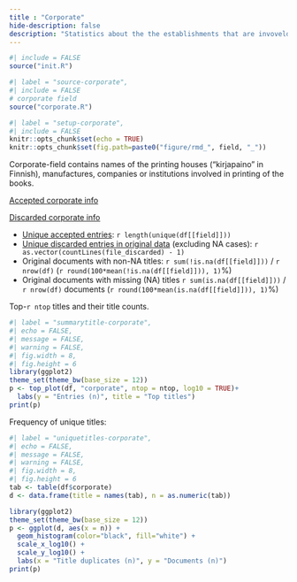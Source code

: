```yaml
---
title : "Corporate"
hide-description: false
description: "Statistics about the the establishments that are invoveld in printing the articles"
---
```


```r
#| include = FALSE
source("init.R")
```
```r
#| label = "source-corporate",
#| include = FALSE
# corporate field
source("corporate.R")
```

```r
#| label = "setup-corporate",
#| include = FALSE
knitr::opts_chunk$set(echo = TRUE)
knitr::opts_chunk$set(fig.path=paste0("figure/rmd_", field, "_"))
```

Corporate-field contains names of the printing houses ("kirjapaino" in Finnish), manufactures, companies or institutions involved in printing of the books.

[Accepted corporate info](dataTable/data_table.html?path=../output.tables/corporate_accepted.csv)

[Discarded corporate info](dataTable/data_table.html?path=../output.tables/corporate_discarded.csv)


* [Unique accepted entries](dataTable/data_table.html?path=../`r file_accepted`): `r length(unique(df[[field]]))`
* [Unique discarded entries in original data](dataTable/data_table.html?path=../`r file_discarded`) (excluding NA cases): `r as.vector(countLines(file_discarded) - 1)`
* Original documents with non-NA titles: `r sum(!is.na(df[[field]]))` / `r nrow(df)` (`r round(100*mean(!is.na(df[[field]])), 1)`%)
* Original documents with missing (NA) titles `r sum(is.na(df[[field]]))` / `r nrow(df)` documents (`r round(100*mean(is.na(df[[field]])), 1)`%)


 Top-`r ntop` titles and their title counts.
 
```r
#| label = "summarytitle-corporate",
#| echo = FALSE,
#| message = FALSE,
#| warning = FALSE,
#| fig.width = 8,
#| fig.height = 6
library(ggplot2)
theme_set(theme_bw(base_size = 12))
p <- top_plot(df, "corporate", ntop = ntop, log10 = TRUE)+
  labs(y = "Entries (n)", title = "Top titles")
print(p)
``` 

Frequency of unique titles:
  
```r
#| label = "uniquetitles-corporate",
#| echo = FALSE,
#| message = FALSE,
#| warning = FALSE,
#| fig.width = 8,
#| fig.height = 6
tab <- table(df$corporate)
d <- data.frame(title = names(tab), n = as.numeric(tab))

library(ggplot2)
theme_set(theme_bw(base_size = 12))
p <- ggplot(d, aes(x = n)) +
  geom_histogram(color="black", fill="white") +
  scale_x_log10() +
  scale_y_log10() +
  labs(x = "Title duplicates (n)", y = "Documents (n)")
print(p)
```




